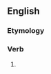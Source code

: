==English==
{{wikipedia}}

===Etymology===
{{suffix|weary|ing|lang=en}}

===Verb===
{{head|en|present participle}}

# {{present participle of|weary|lang=en|nocat=1}}